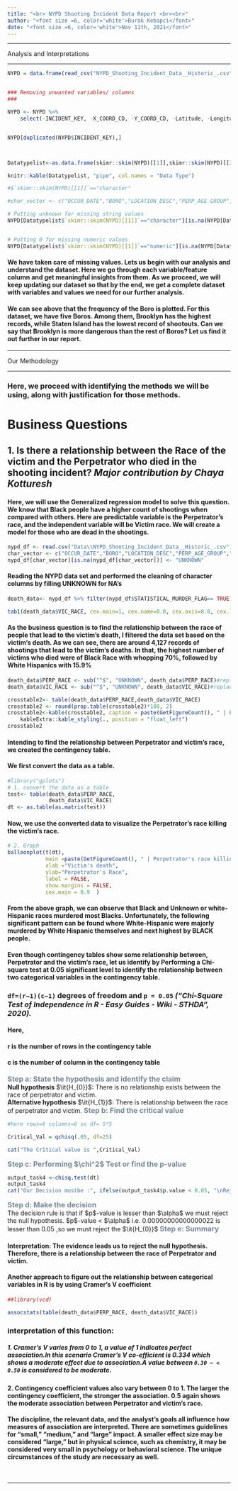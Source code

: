 ```yaml
---
title: "<br> NYPD Shooting Incident Data Report <br><br>" 
author: "<font size =6, color='white'>Burak Kebapci</font>"
date: "<font size =6, color='white'>Nov 11th, 2021</font>"
---
```


```{=html}
<hr><p id="MainPoint"> Analysis and Interpretations </p><hr>
```
```r

NYPD = data.frame(read_csv("NYPD_Shooting_Incident_Data__Historic_.csv", skip_empty_rows = TRUE), stringsAsFactors = T)


### Removing unwanted variables/ columns
### 

NYPD <- NYPD %>%
    select(-INCIDENT_KEY, -X_COORD_CD, -Y_COORD_CD, -Latitude, -Longitude, -Lon_Lat)


NYPD[duplicated(NYPD$INCIDENT_KEY),]



Datatypelist<-as.data.frame(skimr::skim(NYPD)[[1]],skimr::skim(NYPD)[[2]])

knitr::kable(Datatypelist, "pipe", col.names = "Data Type")

#$`skimr::skim(NYPD)[[1]]`=="character"

```

```r
#char_vector <- c("OCCUR_DATE","BORO","LOCATION_DESC","PERP_AGE_GROUP","PERP_SEX","PERP_RACE","VIC_AGE_GROUP","VIC_SEX","VIC_RACE","Lon_Lat")

# Putting unknown for missing string values
NYPD[Datatypelist$`skimr::skim(NYPD)[[1]]`=="character"][is.na(NYPD[Datatypelist$`skimr::skim(NYPD)[[1]]`=="character"])] <- "UNKNOWN"


# Putting 0 for missing numeric values
NYPD[Datatypelist$`skimr::skim(NYPD)[[1]]`=="numeric"][is.na(NYPD[Datatypelist$`skimr::skim(NYPD)[[1]]`=="numeric"])] <- 0
```

#### We have taken care of missing values. Lets us begin with our analysis and understand the dataset. Here we go through each variable/feature column and get meaningful insights from them. As we proceed, we will keep updating our dataset so that by the end, we get a complete dataset with variables and values we need for our further analysis.

#### We can see above that the frequency of the Boro is plotted. For this dataset, we have five Boros. Among them, Brooklyn has the highest records, while Staten Island has the lowest record of shootouts. Can we say that Brooklyn is more dangerous than the rest of Boros? Let us find it out further in our report.

```{=html}
<hr><p id="MainPoint"> Our Methodology </p><hr>
```
### Here, we proceed with identifying the methods we will be using, along with justification for those methods.

# Business Questions

## 1. Is there a relationship between the Race of the victim and the Perpetrator who died in the shooting incident? *Major contribution by Chaya Kotturesh*

#### Here, we will use the Generalized regression model to solve this question. We know that Black people have a higher count of shootings when compared with others. Here are predictable variable is the Perpetrator's race, and the independent variable will be Victim race. We will create a model for those who are dead in the shootings.

```r
nypd_df <- read.csv("Data\\NYPD_Shooting_Incident_Data__Historic_.csv")
char_vector <- c("OCCUR_DATE","BORO","LOCATION_DESC","PERP_AGE_GROUP","PERP_SEX","PERP_RACE","VIC_AGE_GROUP","VIC_SEX","VIC_RACE","Lon_Lat")
nypd_df[char_vector][is.na(nypd_df[char_vector])] <- "UNKNOWN"


```

#### Reading the NYPD data set and performed the cleaning of character columns by filling UNKNOWN for NA's

```r
death_data<- nypd_df %>% filter(nypd_df$STATISTICAL_MURDER_FLAG== TRUE)

tab1(death_data$VIC_RACE, cex.main=1, cex.name=0.8, cex.axis=0.8, cex.lab=0.8, sort.group ="decreasing", bar.values ="percent", main = paste(GetFigureCount()," | Percentage of victim's died"), xlab=" % of shoot outs", ylab="Race of Victims", horiz = T)

```

#### As the business question is to find the relationship between the race of people that lead to the victim's death, I filtered the data set based on the victim's death. As we can see, there are around 4,127 records of shootings that lead to the victim's deaths. In that, the highest number of victims who died were of Black Race with whopping 70%, followed by White Hispanics with 15.9%

```r
death_data$PERP_RACE <- sub("^$", "UNKNOWN", death_data$PERP_RACE)#replacing empty cells with UNKNOWN
death_data$VIC_RACE <- sub("^$", "UNKNOWN", death_data$VIC_RACE)#replacing empty cells with UNKNOWN

crosstable2<- table(death_data$PERP_RACE,death_data$VIC_RACE)
crosstable2 <- round(prop.table(crosstable2)*100, 2)
crosstable2<-kable(crosstable2, caption = paste(GetFigureCount(), " | Percentage of Perpetrator's race killing victim's race"), xlab="test") %>% 
    kableExtra::kable_styling(., position = "float_left")
crosstable2

```

#### Intending to find the relationship between Perpetrator and victim's race, we created the contingency table.

#### We first convert the data as a table.

```r
#library("gplots")
# 1. convert the data as a table
test<- table(death_data$PERP_RACE,
             death_data$VIC_RACE)
dt <- as.table(as.matrix(test))
```

#### Now, we use the converted data to visualize the Perpetrator's race killing the victim's race.

```r
# 2. Graph
balloonplot(t(dt), 
            main =paste(GetFigureCount(), " | Perpetrator's race killing victim's race"), 
            xlab ="Victim's death", 
            ylab="Perpetrator's Race",
            label = FALSE, 
            show.margins = FALSE, 
            cex.main = 0.9  )
```

#### From the above graph, we can observe that Black and Unknown or white-Hispanic races murdered most Blacks. Unfortunately, the following significant pattern can be found where White-Hispanic were majorly murdered by White Hispanic themselves and next highest by BLACK people.

#### Even though contingency tables show some relationship between, Perpetrator and the victim's race, let us identify by Performing a Chi-square test at 0.05 significant level to identify the relationship between two categorical variables in the contingency table.

### `df=(r−1)(c−1)` degrees of freedom and `p = 0.05` *("Chi-Square Test of Independence in R - Easy Guides - Wiki - STHDA", 2020).*

#### Here,

#### r is the number of rows in the contingency table

#### c is the number of column in the contingency table

```{=html}
<B><FONT SIZE =3 color="#778899">
Step a: State the hypothesis and identify the claim</font></B>
<br> 
<B>Null hypothesis</B> 
$\it{H_{0}}$: There is no relationship exists between the race of perpetrator and victim.
<br>
<B>Alternative hypothesis</B> 
$\it{H_{1}}$: There is relationship between the race of perpetrator and victim.
 
<B><FONT SIZE =3 color="#778899">
Step b: Find the critical value</FONT>
</B>
```
```r
#here rows=6 columns=6 so df= 5*5

Critical_Val = qchisq(.05, df=25)

cat("The Critical value is ",Critical_Val)


```

```{=html}
<B><FONT SIZE =3 color="#778899">Step c: Performing $\chi^2$ Test or find the p-value</FONT></B>

```
```r
output_task4 <-chisq.test(dt)
output_task4
cat("Our Decision mustbe :", ifelse(output_task4$p.value < 0.05, "\nReject the null Hypothesis", "\nFail to reject the null hypothesis" ))

```

```{=html}
<B><FONT SIZE =3 color="#778899">Step d: Make the decision</FONT></B>
<BR>The decision rule is that if $p$-value is lesser than $\alpha$ we must reject the null hypothesis.
$p$-value < $\alpha$ i.e. 0.00000000000000022 is lesser than  0.05 ,so we must reject the $\it{H_{0}}$

<B><FONT SIZE =3 color="#778899">Step e: Summary</FONT></B>
<BR>
```
#### Interpretation: The evidence leads us to reject the null hypothesis. Therefore, there is a relationship between the race of Perpetrator and victim.

#### Another approach to figure out the relationship between categorical variables in R is by using Cramer's V coefficient

```r
##library(vcd)

assocstats(table(death_data$PERP_RACE, death_data$VIC_RACE))

```

### interpretation of this function:

##### 1. Cramer's V varies from 0 to 1, a value of 1 indicates perfect association.In this scenario Cramer's V co-efficient is 0.334 which shows a moderate effect due to association.A value between `0.30 – < 0.50` is considered to be moderate.

#### 2. Contingency coefficient values also vary between 0 to 1. The larger the contingency coefficient, the stronger the association. 0.5 again shows the moderate association between Perpetrator and victim's race.

#### The discipline, the relevant data, and the analyst's goals all influence how measures of association are interpreted. There are sometimes guidelines for "small," "medium," and "large" impact. A smaller effect size may be considered "large," but in physical science, such as chemistry, it may be considered very small in psychology or behavioral science. The unique circumstances of the study are necessary as well.

```{=html}
<br><hr><br>
```